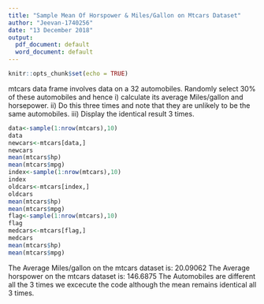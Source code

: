 ---
title: "Sample Mean Of Horspower & Miles/Gallon on Mtcars Dataset"
author: "Jeevan-1740256"
date: "13 December 2018"
output:
  pdf_document: default
  word_document: default
---

```{r setup, include=FALSE}
knitr::opts_chunk$set(echo = TRUE)
```

\section{Aim}
mtcars data frame involves data on a 32 automobiles. Randomly select 30% of these automobiles and hence
i) calculate its average Miles/gallon and horsepower.
ii) Do this three times and note that they are unlikely to be the same automobiles.
iii) Display the identical result 3 times.
```{r}
data<-sample(1:nrow(mtcars),10)
data
newcars<-mtcars[data,]
newcars
mean(mtcars$hp)
mean(mtcars$mpg)
index<-sample(1:nrow(mtcars),10)
index
oldcars<-mtcars[index,]
oldcars
mean(mtcars$hp)
mean(mtcars$mpg)
flag<-sample(1:nrow(mtcars),10)
flag
medcars<-mtcars[flag,]
medcars
mean(mtcars$hp)
mean(mtcars$mpg)
```
\section{Result}
The Average Miles/gallon on the mtcars dataset is: 20.09062
The Average horspower on the mtcars dataset is: 146.6875
The Automobiles are different all the 3 times we excecute the code although the mean remains identical all 3 times. 